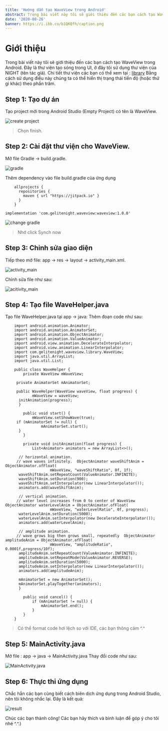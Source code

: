 ---
title: 'Hướng dẫn tạo WaveView trong Android'
abstract: Trong bài viết này tôi sẽ giới thiệu đến các bạn cách tạo WaveView trong Android. Đây là thư viện tạo sóng trong UI, ở đây tôi sử dụng thư viện của NIGHT (tên tác giả). Chi tiết thư viện các bạn có thể xem tại.
date: '2020-08-26'
banner: https://i.ibb.co/b1QKQfh/caption.png
---

# Giới thiệu
Trong bài viết này tôi sẽ giới thiệu đến các bạn cách tạo WaveView trong Android. Đây là thư viện tạo sóng trong UI, ở đây tôi sử dụng thư viện của NIGHT (tên tác giả). Chi tiết thư viện các bạn có thể xem tại : [library](https://github.com/gelitenight/WaveView)
Bằng cách sử dụng điều này chúng ta có thể hiển thị trạng thái tiến độ (hoặc thứ gì khác) theo phần trăm.
## Step 1: Tạo dự án
Tạo project mới trong Android Studio (Empty Project) có tên là WaveView.

![create project](https://i.ibb.co/jDY9K4t/create-project-android.png)

> Chọn finish.
## Step 2: Cài đặt thư viện cho WaveView.

Mở file Gradle -> build.gradle.

![gradle](https://i.ibb.co/bbg4cFP/gradle-position.png)

Thêm dependency vào file build.gradle của ứng dụng
```
    allprojects {
      repositories {
        maven { url "https://jitpack.io" }
	  }
    }
```
    implementation 'com.gelitenight.waveview:waveview:1.0.0'

![change gradle](https://i.ibb.co/tQgbcQK/change-gradle.png)

> Nhớ click Synch now
## Step 3: Chỉnh sửa giao diện
Tiếp theo mở file: app -> res -> layout -> activity_main.xml.

![activity_main](https://i.ibb.co/stqCcrD/layout-main-position.png)

Chỉnh sửa file như sau:

![acitivity_main](https://i.ibb.co/vjpJDGV/acitivity-main-content.png)

## Step 4: Tạo file WaveHelper.java
Tạo file WaveHelper.java tại app -> java:
Thêm đoạn code như sau:
```
    import android.animation.Animator;
    import android.animation.AnimatorSet;
    import android.animation.ObjectAnimator;
    import android.animation.ValueAnimator;
    import android.view.animation.DecelerateInterpolator;
    import android.view.animation.LinearInterpolator;
    import com.gelitenight.waveview.library.WaveView;
    import java.util.ArrayList;
    import java.util.List;

    public class WaveHelper {
        private WaveView mWaveView;

     private AnimatorSet mAnimatorSet;

     public WaveHelper(WaveView waveView, float progress) {
            mWaveView = waveView;
      initAnimation(progress);
      }

        public void start() {
            mWaveView.setShowWave(true);
     if (mAnimatorSet != null) {
                mAnimatorSet.start();
      }
        }

        private void initAnimation(float progress) {
            List<Animator> animators = new ArrayList<>();

      // horizontal animation.
     // wave waves infinitely.  ObjectAnimator waveShiftAnim = ObjectAnimator.ofFloat(
                    mWaveView, "waveShiftRatio", 0f, 1f);
      waveShiftAnim.setRepeatCount(ValueAnimator.INFINITE);
      waveShiftAnim.setDuration(900);
      waveShiftAnim.setInterpolator(new LinearInterpolator());
      animators.add(waveShiftAnim);

      // vertical animation.
     // water level increases from 0 to center of WaveView  ObjectAnimator waterLevelAnim = ObjectAnimator.ofFloat(
                    mWaveView, "waterLevelRatio", 0f, progress);
      waterLevelAnim.setDuration(5000);
      waterLevelAnim.setInterpolator(new DecelerateInterpolator());
      animators.add(waterLevelAnim);

      // amplitude animation.
     // wave grows big then grows small, repeatedly  ObjectAnimator amplitudeAnim = ObjectAnimator.ofFloat(
                    mWaveView, "amplitudeRatio", 0.0001f,progress/10f);
      amplitudeAnim.setRepeatCount(ValueAnimator.INFINITE);
      amplitudeAnim.setRepeatMode(ValueAnimator.REVERSE);
      amplitudeAnim.setDuration(5000);
      amplitudeAnim.setInterpolator(new LinearInterpolator());
      animators.add(amplitudeAnim);

      mAnimatorSet = new AnimatorSet();
      mAnimatorSet.playTogether(animators);
      }

        public void cancel() {
            if (mAnimatorSet != null) {
                mAnimatorSet.end();
		    }
        }
    }
```
> Có thể format code hơi lệch so với IDE, các bạn thông cảm ^.^
## Step 5: MainActivity.java
Mở file : app -> java -> MainActivity.java
Thay đổi code như sau:

![MainActivity.java](https://i.ibb.co/vjpJDGV/acitivity-main-content.png)

## Step 6: Thực thi ứng dụng
Chắc hẳn các bạn cũng biết cách biên dịch ứng dụng trong Android Studio, nên tôi không nhắc lại.
Đây là kết quả:

![result](https://i.ibb.co/0nWm2sb/result.png)

Chúc các bạn thành công! Các bạn hãy thích và bình luận để góp ý cho tôi nhé ^.^.)

